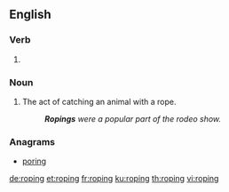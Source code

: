 ==English==

===Verb===
{{head|en|present participle}}

# {{present participle of|rope|lang=en|nocat=1}}

===Noun===
{{en-noun}}

# The act of catching an animal with a rope.
#: '''''Ropings''' were a popular part of the rodeo show.''

===Anagrams===
* [[poring#English|poring]]

[[de:roping]]
[[et:roping]]
[[fr:roping]]
[[ku:roping]]
[[th:roping]]
[[vi:roping]]